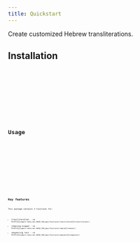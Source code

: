 ```yaml
---
title: Quickstart
---
```



Create customized Hebrew transliterations.

## Installation

<Tabs syncKey="runtime">
  <TabItem label="node" icon="node">
    <Code code={"npm i hebrew-transliteration"} lang="bash" frame="code" />
  </TabItem>
  <TabItem label="deno" icon="deno">
    <Code code={`import { transliterate } from "npm:hebrew-transliteration";`} lang="ts" frame="code" />
  </TabItem>
  <TabItem label="browser" icon="laptop">
    <Code code={`import { transliterate } from "https://esm.sh/hebrew-transliteration";`} lang="js" frame="code" />
  </TabItem>
</Tabs>

## Usage

<Tabs syncKey="runtime">
  <TabItem label="ESM" icon="seti:javascript">
    <Code
      code={`import { transliterate } from "hebrew-transliteration";\nconst str = "בְּרֵאשִׁ֖ית";\nconsole.log(transliterate(str));\n// bǝrēʾšît;`}
      lang="js"
      frame="code"
    />
  </TabItem>
  <TabItem label="CommonJS" icon="node">
    <Code
      code={`const heb = require("hebrew-transliteration");\nconst str = "בְּרֵאשִׁ֖ית";\nconsole.log(heb.transliterate(str));\n// bǝrēʾšît;`}
      lang="js"
      frame="code"
    />
  </TabItem>
  <TabItem label="deno" icon="deno">
    <Code
      code={`import { transliterate } from "npm:hebrew-transliteration";\nconst str = "בְּרֵאשִׁ֖ית";\nconsole.log(transliterate(str));\n// bǝrēʾšît;`}
      lang="ts"
      frame="code"
    />
  </TabItem>
  <TabItem label="browser" icon="laptop">
    <Code
      code={`import { transliterate } from "https://esm.sh/hebrew-transliteration";\nconst str = "בְּרֵאשִׁ֖ית";\nconsole.log(transliterate(str));\n// bǝrēʾšît;`}
      lang="ts"
      frame="code"
    />
  </TabItem>
</Tabs>

## Key features

This package contains 3 functions for:

- transliteration - <a href={`${import.meta.env.BASE_URL}api/functions/transliterate`}>`transliterate()`</a>
- removing niqqud - <a href={`${import.meta.env.BASE_URL}api/functions/remove`}>`remove()`</a>
- sequencing text - <a href={`${import.meta.env.BASE_URL}api/functions/sequence`}>`sequence()`</a>
